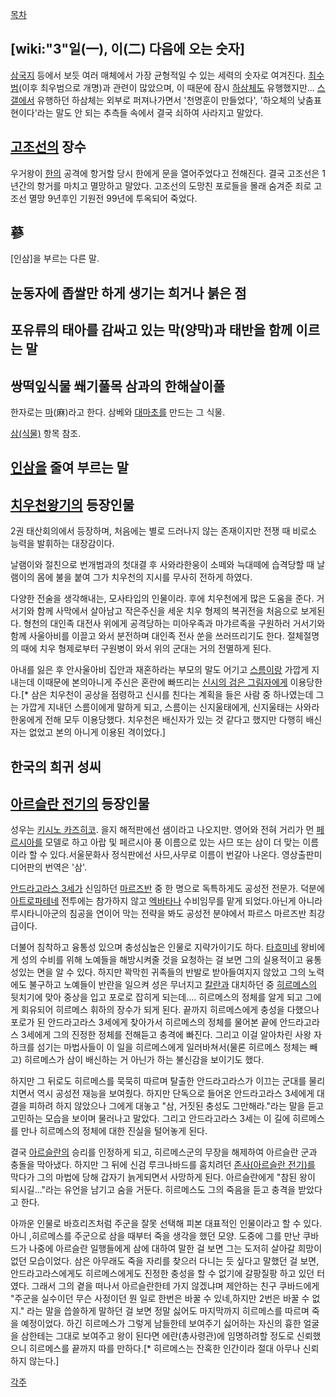 [[목차]]

== [wiki:"3"일(一), 이(二) 다음에 오는 숫자] ==
[[삼국지]] 등에서 보듯 여러 매체에서 가장 균형적일 수 있는 세력의 숫자로 여겨진다.
[[최우범|최수범]](이후 최우범으로 개명)과 관련이 많았으며, 이 때문에 잠시 [[하삼체]]도 유행했지만... [[스갤]]에서 유행하던 하삼체는 외부로 퍼져나가면서 '천명훈이 만들었다', '하오체의 낮춤표현이다'라는 말도 안 되는 추측들 속에서 결국 쇠하여 사라지고 말았다.

== [[고조선]]의 장수 ==
우거왕이 [[한]]의 공격에 항거할 당시 한에게 문을 열어주었다고 전해진다. 결국 고조선은 1년간의 항거를 마치고 멸망하고 말았다.
고조선의 도망친 포로들을 몰래 숨겨준 죄로 고조선 멸망 9년후인 기원전 99년에 투옥되어 죽었다.

== 蔘 ==
[인삼]을 부르는 다른 말.

== 눈동자에 좁쌀만 하게 생기는 희거나 붉은 점 ==

== 포유류의 태아를 감싸고 있는 막(양막)과 태반을 함께 이르는 말 ==

== 쌍떡잎식물 쐐기풀목 삼과의 한해살이풀 ==
한자로는 [[마]](麻)라고 한다. 삼베와 [[대마초]]를 만드는 그 식물.

[[삼(식물)]] 항목 참조.

== [[인삼]]을 줄여 부르는 말 ==

== [[치우천왕기]]의 등장인물 ==
2권 태산회의에서 등장하며, 처음에는 별로 드러나지 않는 존재이지만 전쟁 때 비로소 능력을 발휘하는 대장감이다.

날램이와 절친으로 번개범과의 첫대결 후 사와라한웅이 소떼와 늑대떼에 습격당할 때 날램이의 몸에 불을 붙여 그가 치우천의 지시를 무사히 전하게 하였다.

다양한 전술을 생각해내는, 모사타입의 인물이라. 후에 치우천에게 많은 도움을 준다.
거서기와 함께 사막에서 살아남고 작은주신을 세운 치우 형제의 복귀전을 처음으로 보게된다. 형천의 대인족 대전사 위에게 공격당하는 미아우족과 마갸르족을 구원하러 거서기와 함께 사울아비를 이끌고 와서 분전하며 대인족 전사 쑨을 쓰러뜨리기도 한다. 절체절명의 때에 치우 형제로부터 구원병이 와서 위의 군대는 거의 전멸하게 된다. 

아내를 잃은 후 안사울아비 집안과 재혼하라는 부모의 말도 어기고 [[스름이]]랑 가깝게 지내는데 이때문에 본의아니게 주신은 혼란에 빠뜨리는 [[신시의 검은 그림자]]에게 이용당한다.[* 삼은 치우천이 공상을 점령하고 신시를 친다는 계획을 들은 사람 중 하나였는데 그는 가깝게 지내던 스름이에게 말하게 되고, 스름이는 신지울태에게, 신지울태는 사와라한웅에게 전해 모두 이용당했다. 치우천은 배신자가 있는 것 같다고 했지만 다행히 배신자는 없었고 본의 아니게 이용된 격이었다.]

== 한국의 희귀 성씨 ==

== [[아르슬란 전기]]의 등장인물 ==
성우는 [[키시노 카즈히코]]. 을지 해적판에선 샘이라고 나오지만. 영어와 전혀 거리가 먼 [[페르시아]]를 모델로 하고 아랍 및 페르시아 풍 이름으로 있는 사므 또는 삼이 더 맞는 이름이라 할 수 있다.서울문화사 정식판에선 사므,사무로 이름이 번갈아 나온다. 영상출판미디어판의 번역은 '삼'.

[[안드라고라스 3세]]가 신임하던 [[마르즈반]] 중 한 명으로 독특하게도 공성전 전문가. 덕분에 [[아트로파테네]] 전투에는 참가하지 않고 [[엑바타나]] 수비임무를 맡게 되었다.아닌게 아니라 루시타니아군의 침공을 연이어 막는 전략을 봐도 공성전 분야에서 파르스 마르즈반 최강급이다.

더불어 침착하고 융통성 있으며 충성심높은 인물로 지략가이기도 하다. [[타흐미네]] 왕비에게 성의 수비를 위해 노예들을 해방시켜줄 것을 요청하는 걸 보면 그의 실용적이고 융통성있는 면을 알 수 있다. 하지만 꽉막힌 귀족들의 반발로 받아들여지지 않았고 그의 노력에도 불구하고 노예들이 반란을 일으켜 성은 무너지고 [[칼란]]과 대치하던 중 [[히르메스]]의 뒷치기에 맞아 중상을 입고 포로로 잡히게 되는데…. 히르메스의 정체를 알게 되고 그에게 회유되어 히르메스 휘하의 장수가 되게 된다. 끝까지 히르메스에게 충성을 다했으나 포로가 된 안드라고라스 3세에게 찾아가서 히르메스의 정체를 물어본 끝에 안드라고라스 3세에게 그의 진정한 정체를 전해듣고 충격에 빠진다. 그리고 이걸 알아차린 사왕 자하크를 섬기는 마법사들이 이 일을 히르메스에게 일러바쳐서(물론 히르메스 정체는 빼고) 히르메스가 삼이 배신하는 거 아닌가 하는 불신감을 보이기도 했다.

하지만 그 뒤로도 히르메스를 묵묵히 따르며 탈출한 안드라고라스가 이끄는 군대를 물리치면서 역시 공성전 재능을 보여줬다. 하지만 단독으로 들어온 안드라고라스 3세에게 대결을 피하려 하지 않았으나 그에게 대놓고 "삼, 거짓된 충성도 그만해라."라는 말을 듣고 고민하는 모습을 보이며 물러나고 말았다. 그리고 안드라고라스 3세는 이 길에 히르메스를 만나 히르메스의 정체에 대한 진실을 털어놓게 된다.

결국 [[아르슬란]]의 승리를 인정하게 되고, 히르메스군의 무장을 해제하여 아르슬란 군과 충돌을 막아냈다. 하지만 그 뒤에 신검 루크나바드를 훔치려던 [[존사(아르슬란 전기)]]를 막다가 그의 마법에 당해 갑자기 늙게되면서 사망하게 된다. 아르슬란에게 "참된 왕이 되시길..."라는 유언을 남기고 숨을 거둔다. 히르메스도 그의 죽음을 듣고 충격을 받았다고 한다.

아까운 인물로 바흐리즈처럼 주군을 잘못 선택해 피본 대표적인 인물이라고 할 수 있다. 아니 ,히르메스를 주군으로 삼을 때부터 죽을 생각을 했던 모양. 도중에 그를 만난 쿠바드가 나중에 아르슬란 일행들에게 삼에 대하여 말한 걸 보면 그는 도저히 살아갈 희망이 없던 모습이었다. 삼은 아무래도 죽을 자리를 찾으러 다니는 듯 싶다고 말했던 걸 보면, 안드라고라스에게도 히르메스에게도 진정한 충성을 할 수 없기에 갈팡질팡 하고 있던 터였다. 그래서 그의 곁을 떠나서 아르슬란한테 가지 않겠냐며 제안하는 친구 쿠바드에게 "주군을 실수이던 무슨 사정이던 뭔 일로 한번은 바꿀 수 있네,하지만 2번은 바꿀 수 없지." 라는 말을 씁쓸하게 말하던 걸 보면 정말 싫어도 마지막까지 히르메스를 따르며 죽을 예정이었다. 하긴 히르메스가 그렇게 남들한테 보여주기 싫어하는 자신의 흉한 얼굴을 삼한테는 그대로 보여주고 왕이 된다면 에란(총사령관)에 임명하려할 정도로 신뢰했으니 히르메스를 끝까지 따를 만하다.[* 히르메스는 잔혹한 인간이라 절대 아무나 신뢰하지 않는다.]  

[[각주]]
